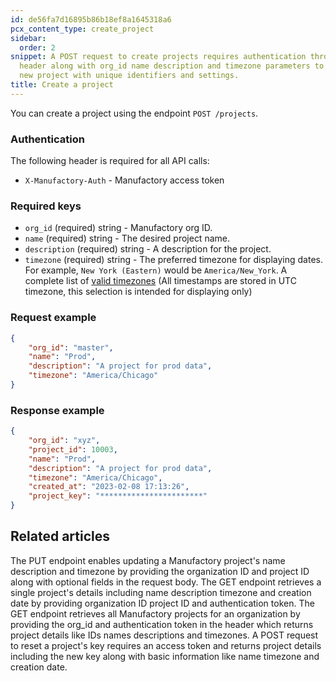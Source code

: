 ```yaml
---
id: de56fa7d16895b86b18ef8a1645318a6
pcx_content_type: create_project
sidebar:
  order: 2
snippet: A POST request to create projects requires authentication through X-Manufactory-Auth
  header along with org_id name description and timezone parameters to generate a
  new project with unique identifiers and settings.
title: Create a project
---
```


You can create a project using the endpoint `POST /projects`.

### Authentication

The following header is required for all API calls:

* `X-Manufactory-Auth` - Manufactory access token

### Required keys

* `org_id` (required) string - Manufactory org ID.
* `name` (required) string - The desired project name.
* `description` (required) string - A description for the project.
* `timezone` (required) string - The preferred timezone for displaying dates. For example, `New York (Eastern)` would be `America/New_York`. A complete list of [valid timezones](https://go.tallyfy.com/resources/timeZone.json) (All timestamps are stored in UTC timezone, this selection is intended for displaying only)

### Request example

```json
{
    "org_id": "master",
    "name": "Prod",
    "description": "A project for prod data",
    "timezone": "America/Chicago"
}
```

### Response example

```json
{
    "org_id": "xyz",
    "project_id": 10003,
    "name": "Prod",
    "description": "A project for prod data",
    "timezone": "America/Chicago",
    "created_at": "2023-02-08 17:13:26",
    "project_key": "***********************"
}
```


## Related articles
<CardGrid>
<LinkTitleCard header="<b>Projects > Update a project</b>" href="/products/manufactory/projects/update_project/" > The PUT endpoint enables updating a Manufactory project's name description and timezone by providing the organization ID and project ID along with optional fields in the request body. </LinkTitleCard>
<LinkTitleCard header="<b>Projects > Get a project</b>" href="/products/manufactory/projects/get_project/" > The GET endpoint retrieves a single project's details including name description timezone and creation date by providing organization ID project ID and authentication token. </LinkTitleCard>
<LinkTitleCard header="<b>Projects > Get all projects</b>" href="/products/manufactory/projects/get_projects/" > The GET endpoint retrieves all Manufactory projects for an organization by providing the org_id and authentication token in the header which returns project details like IDs names descriptions and timezones. </LinkTitleCard>
<LinkTitleCard header="<b>Projects > Reset project key</b>" href="/products/manufactory/projects/reset_key/" > A POST request to reset a project's key requires an access token and returns project details including the new key along with basic information like name timezone and creation date. </LinkTitleCard>
</CardGrid>